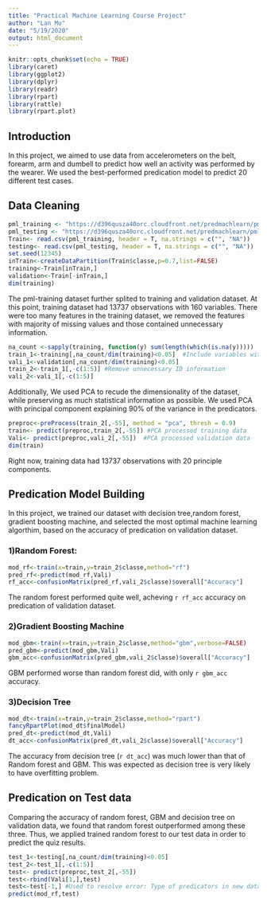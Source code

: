 ```yaml
---
title: "Practical Machine Learning Course Project"
author: "Lan Mu"
date: "5/19/2020"
output: html_document
---
```


```r
knitr::opts_chunk$set(echo = TRUE)
library(caret)
library(ggplot2)
library(dplyr)
library(readr)
library(rpart)
library(rattle)
library(rpart.plot)
```

## Introduction

In this project, we aimed to use data from accelerometers on the belt, forearm, arm and dumbell to predict how well an activity was performed by the wearer. We used the best-performed predication model to predict 20 different test cases.

## Data Cleaning
```r
pml_training <- "https://d396qusza40orc.cloudfront.net/predmachlearn/pml-training.csv"
pml_testing <- "https://d396qusza40orc.cloudfront.net/predmachlearn/pml-testing.csv"
Train<- read.csv(pml_training, header = T, na.strings = c("", "NA"))
testing<- read.csv(pml_testing, header = T, na.strings = c("", "NA"))
set.seed(12345)
inTrain<-createDataPartition(Train$classe,p=0.7,list=FALSE)
training<-Train[inTrain,]
validation<-Train[-inTrain,]
dim(training)
```
The pml-training dataset further splited to training and validation dataset. At this point, training dataset had 13737 observations with 160 variables. There were too many features in the training dataset, we removed the features with majority of missing values and those contained unnecessary information. 
```r
na_count <-sapply(training, function(y) sum(length(which(is.na(y)))))
train_1<-training[,na_count/dim(training)<0.05]  #Include variables with less than 5% missing value
vali_1<-validation[,na_count/dim(training)<0.05]
train_2<-train_1[,-c(1:5)] #Remove unnecessary ID information
vali_2<-vali_1[,-c(1:5)]
```
Additionally, We used PCA to recude the dimensionality of the dataset, while preserving as much statistical information as possible. We used PCA with principal component explaining 90% of the variance in the predicators.
```r
preproc<-preProcess(train_2[,-55], method = "pca", thresh = 0.9)
train<- predict(preproc,train_2[,-55]) #PCA processed training data
Vali<- predict(preproc,vali_2[,-55])  #PCA processed validation data
dim(train)
```
Right now, training data had 13737 observations with 20 principle components.

## Predication Model Building
In this project, we trained our dataset with decision tree,random forest, gradient boosting machine, and selected the most optimal machine learning algorthim, based on the accuracy of predication on validation dataset.

### 1)Random Forest:
```r
mod_rf<-train(x=train,y=train_2$classe,method="rf")
pred_rf<-predict(mod_rf,Vali)
rf_acc<-confusionMatrix(pred_rf,vali_2$classe)$overall["Accuracy"]
```
The random forest performed quite well, acheving `r rf_acc`  accuracy on predication of validation dataset. 

### 2)Gradient Boosting Machine
```r
mod_gbm<-train(x=train,y=train_2$classe,method="gbm",verbose=FALSE)
pred_gbm<-predict(mod_gbm,Vali)
gbm_acc<-confusionMatrix(pred_gbm,vali_2$classe)$overall["Accuracy"]
```
GBM performed worse than random forest did, with only `r gbm_acc` accuracy.

### 3)Decision Tree
```r
mod_dt<-train(x=train,y=train_2$classe,method="rpart")
fancyRpartPlot(mod_dt$finalModel)
pred_dt<-predict(mod_dt,Vali)
dt_acc<-confusionMatrix(pred_dt,vali_2$classe)$overall["Accuracy"]
```
The accuracy from decision tree (`r dt_acc`) was much lower than that of Random forest and GBM. This was expected as decision tree is very likely to have overfitting problem.

## Predication on Test data

Comparing the accuracy of random forest, GBM and decision tree on validation data, we found that random forest outperformed among these three. Thus, we applied trained random forest to our test data in order to predict the quiz results. 
```r
test_1<-testing[,na_count/dim(training)<0.05]
test_2<-test_1[,-c(1:5)]
test<- predict(preproc,test_2[,-55])
test<-rbind(Vali[1,],test)
test<-test[-1,] #Used to resolve error: Type of predicators in new data do not match that of training data
predict(mod_rf,test)
```



